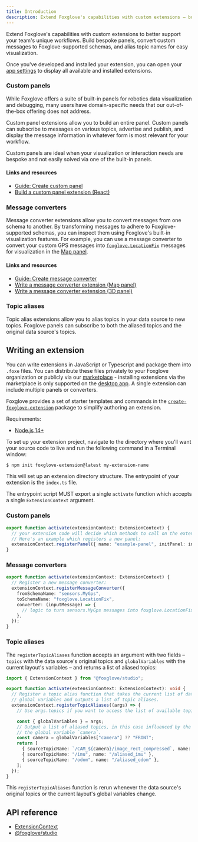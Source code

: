 ```yaml
---
title: Introduction
description: Extend Foxglove's capabilities with custom extensions – build bespoke panels, convert custom messages to Foxglove-supported schemas, and alias topic names for easy visualization.
---
```


Extend Foxglove's capabilities with custom extensions to better support your team's unique workflows. Build bespoke panels, convert custom messages to Foxglove-supported schemas, and alias topic names for easy visualization.

Once you've developed and installed your extension, you can open your [app settings](/docs/visualization/introduction#settings#extensions) to display all available and installed extensions.

### Custom panels

While Foxglove offers a suite of built-in panels for robotics data visualization and debugging, many users have domain-specific needs that our out-of-the-box offering does not address.

Custom panel extensions allow you to build an entire panel. Custom panels can subscribe to messages on various topics, advertise and publish, and display the message information in whatever form is most relevant for your workflow.

Custom panels are ideal when your visualization or interaction needs are bespoke and not easily solved via one of the built-in panels.

#### Links and resources

- [Guide: Create custom panel](/docs/visualization/extensions/guides/create-custom-panel)
- [Build a custom panel extension (React)](https://foxglove.dev/blog/building-a-custom-react-panel-with-foxglove-studio-extensions)

### Message converters

Message converter extensions allow you to convert messages from one schema to another. By transforming messages to adhere to Foxglove-supported schemas, you can inspect them using Foxglove's built-in visualization features. For example, you can use a message converter to convert your custom GPS messages into [`foxglove.LocationFix`](/docs/visualization/message-schemas/location-fix) messages for visualization in the [Map panel](/docs/visualization/panels/map).

#### Links and resources

- [Guide: Create message converter](/docs/visualization/extensions/guides/create-message-converter)
- [Write a message converter extension (Map panel)](https://foxglove.dev/blog/announcing-message-converter-extensions-in-foxglove-studio)
- [Write a message converter extension (3D panel)](https://foxglove.dev/blog/using-message-converters-to-display-3d-markers-in-foxglove-studio)

### Topic aliases

Topic alias extensions allow you to alias topics in your data source to new topics. Foxglove panels can subscribe to both the aliased topics and the original data source's topics.

## Writing an extension

You can write extensions in JavaScript or Typescript and package them into `.foxe` files. You can distribute these files privately to your Foxglove organization or publicly via our [marketplace](https://github.com/foxglove/studio-extension-marketplace) - installing extensions via the marketplace is only supported on the [desktop app](https://foxglove.dev/download). A single extension can include multiple panels or converters.

Foxglove provides a set of starter templates and commands in the [`create-foxglove-extension`](https://github.com/foxglove/create-foxglove-extension) package to simplify authoring an extension.

Requirements:

- [Node.js 14+](https://nodejs.org/)

To set up your extension project, navigate to the directory where you'll want your source code to live and run the following command in a Terminal window:

```bash
$ npm init foxglove-extension@latest my-extension-name
```

This will set up an extension directory structure. The entrypoint of your extension is the `index.ts` file.

The entrypoint script MUST export a single `activate` function which accepts a single `ExtensionContext` argument.

### Custom panels

```typescript
export function activate(extensionContext: ExtensionContext) {
  // your extension code will decide which methods to call on the extensionContext
  // Here's an example which registers a new panel:
  extensionContext.registerPanel({ name: "example-panel", initPanel: initExamplePanel });
}
```

### Message converters

```typescript
export function activate(extensionContext: ExtensionContext) {
  // Register a new message converter:
  extensionContext.registerMessageConverter({
    fromSchemaName: "sensors.MyGps",
    toSchemaName: "foxglove.LocationFix",
    converter: (inputMessage) => {
      // logic to turn sensors.MyGps messages into foxglove.LocationFix messages
    },
  });
}
```

### Topic aliases

The `registerTopicAliases` function accepts an argument with two fields – `topics` with the data source's original topics and `globalVariables` with the current layout's variables – and returns a list of aliased topics:

```typescript
import { ExtensionContext } from "@foxglove/studio";

export function activate(extensionContext: ExtensionContext): void {
  // Register a topic alias function that takes the current list of datasource topics and
  // global variables and outputs a list of topic aliases.
  extensionContext.registerTopicAliases((args) => {
    // Use args.topics if you want to access the list of available topics in your data source.

    const { globalVariables } = args;
    // Output a list of aliased topics, in this case influenced by the current value of
    // the global variable `camera`.
    const camera = globalVariables["camera"] ?? "FRONT";
    return [
      { sourceTopicName: `/CAM_${camera}/image_rect_compressed`, name: `/selected_camera_image` },
      { sourceTopicName: "/imu", name: "/aliased_imu" },
      { sourceTopicName: "/odom", name: "/aliased_odom" },
    ];
  });
}
```

This `registerTopicAliases` function is rerun whenever the data source's original topics or the current layout's global variables change.

## API reference

- [ExtensionContext](/docs/visualization/extensions/api/extension-context)
- [@foxglove/studio](https://github.com/foxglove/studio/blob/main/packages/studio)
